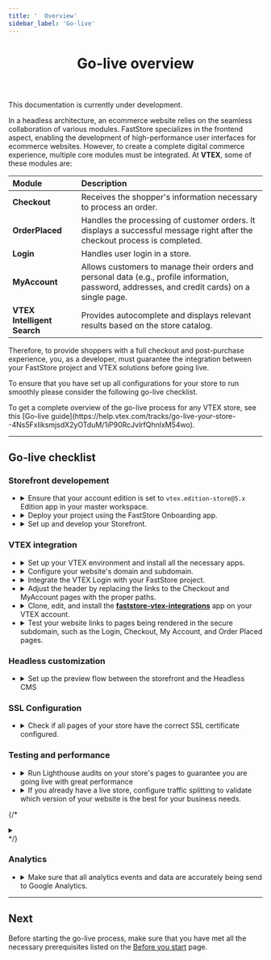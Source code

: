 ```yaml
---
title: '  Overview'
sidebar_label: 'Go-live'
---
```



<header>

# Go-live overview

</header>

<Callout type="warning" emoji="⚠️">
This documentation is currently under development.
</Callout>

In a headless architecture, an ecommerce website relies on the seamless collaboration of various modules. FastStore specializes in the frontend aspect, enabling the development of high-performance user interfaces for ecommerce websites. However, to create a complete digital commerce experience, multiple core modules must be integrated. At **VTEX**, some of these modules are:

| Module                      | Description                                                                                                                             |
| :-------------------------- | :-------------------------------------------------------------------------------------------------------------------------------------- |
| **Checkout**                | Receives the shopper's information necessary to process an order.                                                                       |
| **OrderPlaced**             | Handles the processing of customer orders. It displays a successful message right after the checkout process is completed.                                                            |
| **Login**                   | Handles user login in a store.                                                                                                          |
| **MyAccount**               | Allows customers to manage their orders and personal data (e.g., profile information, password, addresses, and credit cards) on a single page. |
| **VTEX Intelligent Search** | Provides autocomplete and displays relevant results based on the store catalog.                                                                 |

Therefore, to provide shoppers with a full checkout and post-purchase experience, you, as a developer, must guarantee the integration between your FastStore project and VTEX solutions before going live.

To ensure that you have set up all configurations for your store to run smoothly please consider the following go-live checklist.

<Callout type="info" emoji="ℹ️">
  To get a complete overview of the go-live process for any VTEX store, see this [Go-live guide](https://help.vtex.com/tracks/go-live-your-store--4Ns5FxIiksmjsdX2yOTduM/1iP90RcJvlrfQhnlxM54wo).
</Callout>

---

## Go-live checklist

### Storefront developement

<ul class="nx-section-checklist">
  <li>
    <b><CheckboxField label="Checking the account edition" id="checkboxfield-account" /></b>
    <details>
      <summary>Ensure that your account edition is set to <code>vtex.edition-store@5.x</code> Edition app in your master workspace.</summary>

        <table class="nx-simple-table">
            <thead>
                <tr>
                    <th>Management</th>
                    <th>Reference</th>
                </tr>
            </thead>
            <tbody>
                <tr>
                    <td>Agency and VTEX Support</td>
                    <td>If your account uses a different Edition App version, <a href="https://help.vtex.com/en/support">open a support ticket</a> requesting the installation of the vtex.edition-store@5.x.</td>
                </tr>
            </tbody>
        </table>
    </details>
  </li>
  <li>
    <b><CheckboxField label="Deploying with FastStore Onboarding" id="checkboxfield-onboarding" /></b>
    <details>
      <summary>Deploy your project using the FastStore Onboarding app.</summary>

        <table class="nx-simple-table">
            <thead>
                <tr>
                    <th>Management</th>
                    <th>Reference</th>
                </tr>
            </thead>
            <tbody>
                <tr>
                    <td>Agency</td>
                    <td><a class="" href="/docs/getting-started/1-faststore-onboarding/overview">FastStore Onboarding</a></td>
                </tr>
            </tbody>
        </table>
    </details>
  </li>
  <li>
    <b><CheckboxField label="Setting up the project" id="checkboxfield-setting-up" /></b>
    <details>
      <summary>Set up and develop your Storefront.</summary>

        <table class="nx-simple-table">
          <thead>
              <tr>
                  <th>Management</th>
                  <th>Reference</th>
              </tr>
          </thead>
          <tbody>
              <tr>
                  <td>Agency</td>
                  <td><a href="/docs/getting-started/2-setting-up-the-project">Setting up the project</a></td>
              </tr>
          </tbody>
      </table>

    </details>
  </li>
</ul>

### VTEX integration

<ul class="nx-section-checklist">
  <li>
    <b><CheckboxField label="Setting up a VTEX account" id="checkboxfield-account" /></b>
    <details>
      <summary>Set up your VTEX environment and install all the necessary apps.</summary>

        <table class="nx-simple-table">
          <thead>
            <tr>
              <th>Management</th>
              <th>Reference</th>
            </tr>
          </thead>
          <tbody>
            <tr>
              <td>Agency</td>
              <td><a href="/docs/go-live/1-setting-up-vtex-account-for-faststore">Setting up a VTEX account for FastStore</a></td>
            </tr>
          </tbody>
        </table>

    </details>
  </li>

  <li>
    <b><CheckboxField label="Configuring external DNS for a custom domain" id="checkboxfield-dns" /></b>
    <details>
      <summary>Configure your website's domain and subdomain.</summary>

        <table class="nx-simple-table">
          <thead>
            <tr>
              <th>Management</th>
              <th>Reference</th>
            </tr>
          </thead>
          <tbody>
            <tr>
              <td>Agency and VTEX Support</td>
              <td><a href="/docs/go-live/2-configuring-external-dns">Configuring external DNS for a custom domain</a></td>
            </tr>
          </tbody>
        </table>

    </details>
  </li>

  <li>
    <b><CheckboxField label="Integrating the VTEX Login" id="checkboxfield-login" /></b>
    <details>
      <summary>Integrate the VTEX Login with your FastStore project.</summary>

        <table class="nx-simple-table">
            <thead>
                <tr>
                    <th>Management</th>
                    <th>Reference</th>
                </tr>
            </thead>
            <tbody>
                <tr>
                    <td>Agency and VTEX Support</td>
                    <td><a href="/docs/go-live/3-integrating-the-the-vtex-login">Integrating the VTEX Login</a></td>
                </tr>
            </tbody>
        </table>

    </details>
  </li>

  <li>
    <b><CheckboxField label="Integrating the VTEX Checkout" id="checkboxfield-checkout" /></b>
    <details>
      <summary>Adjust the header by replacing the links to the Checkout and MyAccount pages with the proper paths.</summary>

        <table class="nx-simple-table">
            <thead>
                <tr>
                    <th>Management</th>
                    <th>Reference</th>
                </tr>
            </thead>
            <tbody>
                <tr>
                    <td>Agency and VTEX Support</td>
                    <td><a href="/docs/go-live/4-integrating-the-vtex-checkout">Integrating the VTEX Checkout</a></td>
                </tr>
            </tbody>
        </table>

    </details>
  </li>

  <li>
    <b><CheckboxField label="Integrating the VTEX Order Placed and My Account" id="checkboxfield-my-account" /></b>
    <details>
      <summary>Clone, edit, and install the <b><a href="https://github.com/vtex/faststore-vtex-integrations/">faststore-vtex-integrations</a></b> app on your VTEX account.</summary>

      <table class="nx-simple-table">
          <thead>
              <tr>
                  <th>Management</th>
                  <th>Reference</th>
              </tr>
          </thead>
          <tbody>
              <tr>
                  <td>Agency and VTEX Support</td>
                  <td><a href="/docs/go-live/5-integrating-the-vtex-order-placed-and-my-account">Integrating the VTEX Order Placed and My Account</a></td>
              </tr>
          </tbody>
      </table>
    </details>
  </li>

  <li>
    <b><CheckboxField label="Checking the pages in the secure domain" id="checkboxfield-domain" /></b>
    <details>
      <summary>Test your website links to pages being rendered in the secure subdomain, such as the Login, Checkout, My Account, and Order Placed pages.</summary>
      **Management**: Agency
    </details>
  </li>
</ul>

### Headless customization

<ul class="nx-section-checklist">
  <li>
    <b><CheckboxField label="Integrating the storefront with VTEX Headless CMS" id="checkboxfield-cms" /></b>
    <details>
      <summary>Set up the preview flow between the storefront and the Headless CMS</summary>

        <table class="nx-simple-table">
            <thead>
                <tr>
                    <th>Management</th>
                    <th>Reference</th>
                </tr>
            </thead>
            <tbody>
                <tr>
                    <td>Agency</td>
                    <td><a href="">VTEX Headless CMS</a></td>
                </tr>
            </tbody>
        </table>

    </details>
  </li>
</ul>

### SSL Configuration

<ul class="nx-section-checklist">
  <li>
    <b><CheckboxField label="Checking the pages SSL certificate" id="checkboxfield-ssl" /></b>
    <details>
      <summary>Check if all pages of your store have the correct SSL certificate configured.</summary>
      **Management:** Agency
    </details>
  </li>
</ul>


### Testing and performance

<ul class="nx-section-checklist">
  <li>
    <b><CheckboxField label="Performing Lighthouse audits" id="checkboxfield-lh" /></b>
    <details>
      <summary>Run Lighthouse audits on your store's pages to guarantee you are going live with great performance</summary>
      <b>Management:</b> Agency
        <ul>
          <li>- Run Lighthouse audits on your store's Home Page, Product Listing Page (PLP), Product Details Page (PDP), and custom pages.</li>
          <li>- All pages must have Lighthouse Score equal or more than 60 on mobile devices.</li>
          <li>- Any publication will be automatically blocked by the system until all checks pass.</li>
        </ul>
    </details>
  </li>
  <li>
    <b><CheckboxField label="Setting up Traffic Splitting" id="checkboxfield-traffic" /></b>
    <details>
      <summary>If you already have a live store, configure traffic splitting to validate which version of your website is the best for your business needs.</summary>
      <b>Management:</b> VTEX Support
    </details>
  </li>
</ul>

{/* <b><CheckboxField label="Sentry" id="checkboxfield-default" /></b>
<details>
  <summary></summary>
  | Management | Reference  |
  | :--------- | :------------ |
  | Agency and VTEX Support    | Coming soon!  |
</details> */}

### Analytics

<ul class="nx-section-checklist">
  <li>
    <b><CheckboxField label="Managing the Analytics module" id="checkboxfield-analytics" /></b>
    <details>
      <summary>Make sure that all analytics events and data are accurately being send to Google Analytics.</summary>
        <table class="nx-simple-table">
            <thead>
                <tr>
                    <th>Management</th>
                    <th>Reference</th>
                </tr>
            </thead>
            <tbody>
                <tr>
                    <td>Agency</td>
                    <td>Coming soon!</td>
                </tr>
            </tbody>
        </table>
    </details>
  </li>
</ul>

---

## Next

Before starting the go-live process, make sure that you have met all the necessary prerequisites listed on the [Before you start](/docs/go-live/before-you-start) page.


